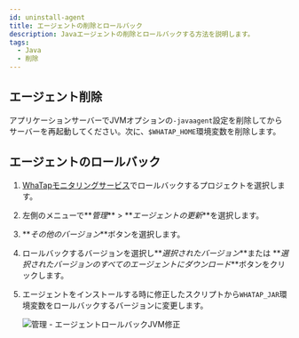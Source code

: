 ```yaml
---
id: uninstall-agent
title: エージェントの削除とロールバック
description: Javaエージェントの削除とロールバックする方法を説明します。
tags:
  - Java
  - 削除
---
```


## エージェント削除

アプリケーションサーバーでJVMオプションの`-javaagent`設定を削除してからサーバーを再起動してください。次に、`$WHATAP_HOME`環境変数を削除します。

## エージェントのロールバック

1.  [WhaTapモニタリングサービス](https://service.whatap.io)でロールバックするプロジェクトを選択します。

2.  左側のメニューで**_管理_** > **_エージェントの更新_**を選択します。

3.  **_その他のバージョン_**ボタンを選択します。

    <ImgLang img='agent_rollback_1.png' desc='管理 - エージェントロールバック' />

4.  ロールバックするバージョンを選択し**_選択されたバージョン_**または **_選択されたバージョンのすべてのエージェントにダウンロード_**ボタンをクリックします。

    <ImgLang img='agent_rollback_2.png' desc='管理 - エージェントロールバック' />

5.  エージェントをインストールする時に修正したスクリプトから`WHATAP_JAR`環境変数をロールバックするバージョンに変更します。

    ![管理 - エージェントロールバックJVM修正](/img/agent_rollback_3.png)
